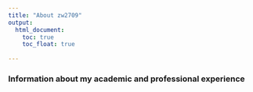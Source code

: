 ```yaml
---
title: "About zw2709"
output: 
  html_document:
    toc: true
    toc_float: true
 
---
```


### Information about my academic and professional experience